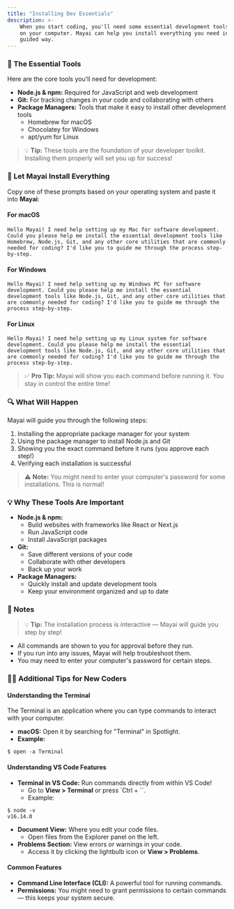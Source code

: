 ```yaml
---
title: "Installing Dev Essentials"
description: >-
    When you start coding, you'll need some essential development tools installed
    on your computer. Mayai can help you install everything you need in a safe,
    guided way.
---
```


### 🧰 The Essential Tools

Here are the core tools you'll need for development:

- **Node.js & npm:** Required for JavaScript and web development
- **Git:** For tracking changes in your code and collaborating with others
- **Package Managers:** Tools that make it easy to install other development tools
    - Homebrew for macOS
    - Chocolatey for Windows
    - apt/yum for Linux

> 💡 **Tip:** These tools are the foundation of your developer toolkit. Installing them properly will set you up for success!

### 🚀 Let Mayai Install Everything

Copy one of these prompts based on your operating system and paste it into **Mayai**:

#### For macOS

```
Hello Mayai! I need help setting up my Mac for software development. Could you please help me install the essential development tools like Homebrew, Node.js, Git, and any other core utilities that are commonly needed for coding? I'd like you to guide me through the process step-by-step.
```

#### For Windows

```
Hello Mayai! I need help setting up my Windows PC for software development. Could you please help me install the essential development tools like Node.js, Git, and any other core utilities that are commonly needed for coding? I'd like you to guide me through the process step-by-step.
```

#### For Linux

```
Hello Mayai! I need help setting up my Linux system for software development. Could you please help me install the essential development tools like Node.js, Git, and any other core utilities that are commonly needed for coding? I'd like you to guide me through the process step-by-step.
```

> ✅ **Pro Tip:** Mayai will show you each command before running it. You stay in control the entire time!

### 🔍 What Will Happen

Mayai will guide you through the following steps:

1. Installing the appropriate package manager for your system
2. Using the package manager to install Node.js and Git
3. Showing you the exact command before it runs (you approve each step!)
4. Verifying each installation is successful

> ⚠️ **Note:** You might need to enter your computer's password for some installations. This is normal!

### 💡 Why These Tools Are Important

- **Node.js & npm:**
    - Build websites with frameworks like React or Next.js
    - Run JavaScript code
    - Install JavaScript packages
- **Git:**
    - Save different versions of your code
    - Collaborate with other developers
    - Back up your work
- **Package Managers:**
    - Quickly install and update development tools
    - Keep your environment organized and up to date

### 🧩 Notes

> 💡 **Tip:** The installation process is interactive — Mayai will guide you step by step!

- All commands are shown to you for approval before they run.
- If you run into any issues, Mayai will help troubleshoot them.
- You may need to enter your computer's password for certain steps.

### 🧑‍💻 Additional Tips for New Coders

#### Understanding the Terminal

The Terminal is an application where you can type commands to interact with your computer.

- **macOS:** Open it by searching for "Terminal" in Spotlight.
- **Example:**

```
$ open -a Terminal
```

#### Understanding VS Code Features

- **Terminal in VS Code:** Run commands directly from within VS Code!
    - Go to **View > Terminal** or press \`Ctrl + \`\`.
    - Example:

```
$ node -v
v16.14.0
```

- **Document View:** Where you edit your code files.
    - Open files from the Explorer panel on the left.
- **Problems Section:** View errors or warnings in your code.
    - Access it by clicking the lightbulb icon or **View > Problems**.

#### Common Features

- **Command Line Interface (CLI):** A powerful tool for running commands.
- **Permissions:** You might need to grant permissions to certain commands — this keeps your system secure.
